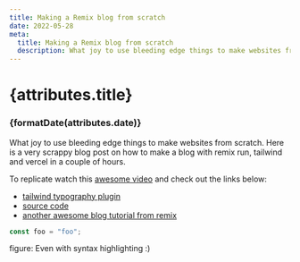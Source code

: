 ```yaml
---
title: Making a Remix blog from scratch
date: 2022-05-28
meta:
  title: Making a Remix blog from scratch
  description: What joy to use bleeding edge things to make websites from scratch. How to make a blog with remix run, tailwind and vercel in a couple of hours.
---
```



# {attributes.title}

### {formatDate(attributes.date)}

What joy to use bleeding edge things to make websites from scratch. Here is a very scrappy blog post on how to make a blog with remix run, tailwind and vercel in a couple of hours.

To replicate watch this [awesome video](https://www.youtube.com/watch?v=5O6uhyaSvCM) and check out the links below:

- [tailwind typography plugin](https://tailwindcss.com/docs/typography-plugin)
- [source code](https://github.dev/duncanhunter/duncan-hunter-blog-remix)
- [another awesome blog tutorial from remix](https://remix.run/docs/en/v1/tutorials/blog)

```ts
const foo = "foo";
```

figure: Even with syntax highlighting :)
